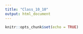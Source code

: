 ```yaml
---
title: "Class_10_10"
output: html_document
---
```


```r
knitr::opts_chunk$set(echo = TRUE)
```
